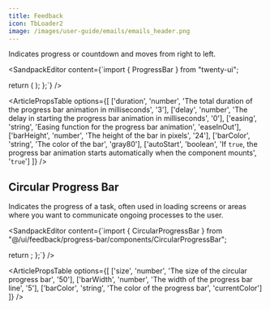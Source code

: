 ```yaml
---
title: Feedback
icon: TbLoader2
image: /images/user-guide/emails/emails_header.png
---
```


Indicates progress or countdown and moves from right to left. 

<ArticleTabs label1="Usage" label2="Props">

<ArticleTab>

<SandpackEditor content={`import { ProgressBar } from "twenty-ui";

  return (
    <ProgressBar
      duration={6000}
      delay={0}
      easing="easeInOut"
      barHeight={10}
      barColor="#4bb543"
      autoStart={true}
    />
  );
};`} />

</ArticleTab>

<ArticleTab>

<ArticlePropsTable options={[
  ['duration', 'number', 'The total duration of the progress bar animation in milliseconds', '3'],
  ['delay', 'number', 'The delay in starting the progress bar animation in milliseconds', '0'],
  ['easing', 'string', 'Easing function for the progress bar animation', 'easeInOut'],
  ['barHeight', 'number', 'The height of the bar in pixels', '24'],
  ['barColor', 'string', 'The color of the bar', 'gray80'],
  ['autoStart', 'boolean', 'If `true`, the progress bar animation starts automatically when the component mounts', '`true`']
]} />

</ArticleTab>
</ArticleTabs>


## Circular Progress Bar

Indicates the progress of a task, often used in loading screens or areas where you want to communicate ongoing processes to the user. 

<ArticleTabs label1="Usage" label2="Props">

<ArticleTab>

<SandpackEditor content={`import { CircularProgressBar } from "@/ui/feedback/progress-bar/components/CircularProgressBar";

  return <CircularProgressBar size={80} barWidth={6} barColor="green" />;
};`} />

</ArticleTab>

<ArticleTab>

<ArticlePropsTable options={[
  ['size', 'number', 'The size of the circular progress bar', '50'],
  ['barWidth', 'number', 'The width of the progress bar line', '5'],
  ['barColor', 'string', 'The color of the progress bar', 'currentColor']
]} />

</ArticleTab>

</ArticleTabs>

<ArticleEditContent></ArticleEditContent>